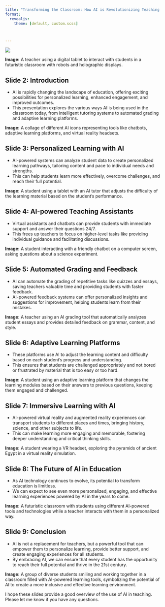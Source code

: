 ---
title: "Transforming the Classroom: How AI is Revolutionizing Teaching and Learning"
format:
  revealjs:
    theme: [default, custom.scss]



---

![](images/ai_education.webp)

**Image:** A teacher using a digital tablet to interact with students in a futuristic classroom with robots and holographic displays.

## Slide 2: Introduction

* AI is rapidly changing the landscape of education, offering exciting possibilities for personalized learning, enhanced engagement, and improved outcomes.
* This presentation explores the various ways AI is being used in the classroom today, from intelligent tutoring systems to automated grading and adaptive learning platforms.

**Image:** A collage of different AI icons representing tools like chatbots, adaptive learning platforms, and virtual reality headsets.

## Slide 3: Personalized Learning with AI

* AI-powered systems can analyze student data to create personalized learning pathways, tailoring content and pace to individual needs and strengths.
* This can help students learn more effectively, overcome challenges, and reach their full potential.

**Image:** A student using a tablet with an AI tutor that adjusts the difficulty of the learning material based on the student's performance.

## Slide 4: AI-powered Teaching Assistants

* Virtual assistants and chatbots can provide students with immediate support and answer their questions 24/7.
* This frees up teachers to focus on higher-level tasks like providing individual guidance and facilitating discussions.

**Image:** A student interacting with a friendly chatbot on a computer screen, asking questions about a science experiment.

## Slide 5: Automated Grading and Feedback

* AI can automate the grading of repetitive tasks like quizzes and essays, saving teachers valuable time and providing students with faster feedback.
* AI-powered feedback systems can offer personalized insights and suggestions for improvement, helping students learn from their mistakes.

**Image:** A teacher using an AI grading tool that automatically analyzes student essays and provides detailed feedback on grammar, content, and style.

## Slide 6: Adaptive Learning Platforms

* These platforms use AI to adjust the learning content and difficulty based on each student's progress and understanding.
* This ensures that students are challenged appropriately and not bored or frustrated by material that is too easy or too hard.

**Image:** A student using an adaptive learning platform that changes the learning modules based on their answers to previous questions, keeping them engaged and challenged.

## Slide 7: Immersive Learning with AI

* AI-powered virtual reality and augmented reality experiences can transport students to different places and times, bringing history, science, and other subjects to life.
* This can make learning more engaging and memorable, fostering deeper understanding and critical thinking skills.

**Image:** A student wearing a VR headset, exploring the pyramids of ancient Egypt in a virtual reality simulation.

## Slide 8: The Future of AI in Education

* As AI technology continues to evolve, its potential to transform education is limitless.
* We can expect to see even more personalized, engaging, and effective learning experiences powered by AI in the years to come.

**Image:** A futuristic classroom with students using different AI-powered tools and technologies while a teacher interacts with them in a personalized way.

## Slide 9: Conclusion

* AI is not a replacement for teachers, but a powerful tool that can empower them to personalize learning, provide better support, and create engaging experiences for all students.
* By embracing AI, we can ensure that every student has the opportunity to reach their full potential and thrive in the 21st century.

**Image:** A group of diverse students smiling and working together in a classroom filled with AI-powered learning tools, symbolizing the potential of AI to create a more inclusive and effective learning environment.

I hope these slides provide a good overview of the use of AI in teaching. Please let me know if you have any questions.

